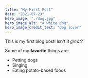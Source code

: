 ```yaml
---
title: "My First Post"
date: "2021-07-23"
hero_image: "./dog.jpg"
hero_image_alt: "A white dog"
hero_image_credit_text: "Dog lover"
---
```


This is my first blog post! Isn't it *great*?

Some of my **favorite** things are:

* Petting dogs
* Singing
* Eating potato-based foods